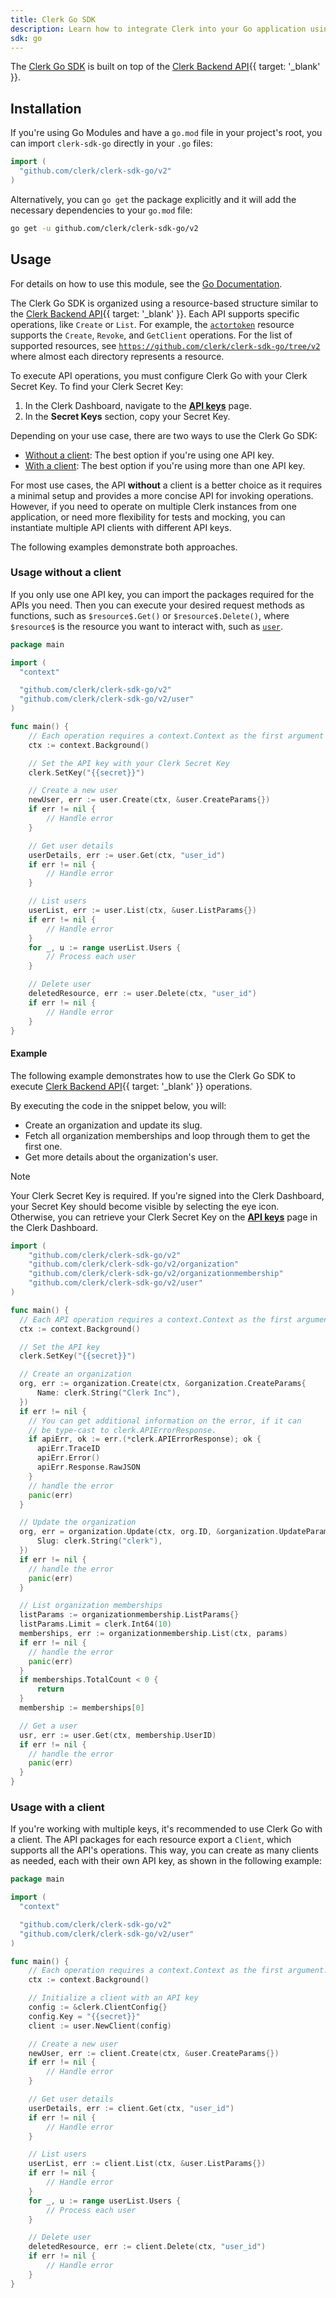 ```yaml
---
title: Clerk Go SDK
description: Learn how to integrate Clerk into your Go application using the Clerk Go SDK.
sdk: go
---
```


The [Clerk Go SDK](/docs/reference/go/overview) is built on top of the [Clerk Backend API](/docs/reference/backend-api){{ target: '_blank' }}.

## Installation

If you're using Go Modules and have a `go.mod` file in your project's root, you can import `clerk-sdk-go` directly in your `.go` files:

```go
import (
  "github.com/clerk/clerk-sdk-go/v2"
)
```

Alternatively, you can `go get` the package explicitly and it will add the necessary dependencies to your `go.mod` file:

```sh {{ filename: 'terminal' }}
go get -u github.com/clerk/clerk-sdk-go/v2
```

## Usage

For details on how to use this module, see the [Go Documentation](https://pkg.go.dev/github.com/clerk/clerk-sdk-go/v2).

The Clerk Go SDK is organized using a resource-based structure similar to the [Clerk Backend API](/docs/reference/backend-api){{ target: '_blank' }}. Each API supports specific operations, like `Create` or `List`. For example, the [`actortoken`](https://github.com/clerk/clerk-sdk-go/blob/v2/actortoken/api.go) resource supports the `Create`, `Revoke`, and `GetClient` operations. For the list of supported resources, see [`https://github.com/clerk/clerk-sdk-go/tree/v2`](https://github.com/clerk/clerk-sdk-go/tree/v2) where almost each directory represents a resource.

To execute API operations, you must configure Clerk Go with your Clerk Secret Key. To find your Clerk Secret Key:

1. In the Clerk Dashboard, navigate to the [**API keys**](https://dashboard.clerk.com/~/api-keys) page.
1. In the **Secret Keys** section, copy your Secret Key.

Depending on your use case, there are two ways to use the Clerk Go SDK:

- [Without a client](#usage-without-a-client): The best option if you're using one API key.
- [With a client](#usage-with-a-client): The best option if you're using more than one API key.

For most use cases, the API **without** a client is a better choice as it requires a minimal setup and provides a more concise API for invoking operations. However, if you need to operate on multiple Clerk instances from one application, or need more flexibility for tests and mocking, you can instantiate multiple API clients with different API keys.

The following examples demonstrate both approaches.

### Usage without a client

If you only use one API key, you can import the packages required for the APIs you need. Then you can execute your desired request methods as functions, such as `$resource$.Get()` or `$resource$.Delete()`, where `$resource$` is the resource you want to interact with, such as [`user`](https://github.com/clerk/clerk-sdk-go/blob/v2/user/api.go).

```go {{ filename: 'main.go' }}
package main

import (
  "context"

  "github.com/clerk/clerk-sdk-go/v2"
  "github.com/clerk/clerk-sdk-go/v2/user"
)

func main() {
    // Each operation requires a context.Context as the first argument
    ctx := context.Background()

    // Set the API key with your Clerk Secret Key
    clerk.SetKey("{{secret}}")

    // Create a new user
    newUser, err := user.Create(ctx, &user.CreateParams{})
    if err != nil {
        // Handle error
    }

    // Get user details
    userDetails, err := user.Get(ctx, "user_id")
    if err != nil {
        // Handle error
    }

    // List users
    userList, err := user.List(ctx, &user.ListParams{})
    if err != nil {
        // Handle error
    }
    for _, u := range userList.Users {
        // Process each user
    }

    // Delete user
    deletedResource, err := user.Delete(ctx, "user_id")
    if err != nil {
        // Handle error
    }
}
```

#### Example

The following example demonstrates how to use the Clerk Go SDK to execute [Clerk Backend API](/docs/reference/backend-api){{ target: '_blank' }} operations.

By executing the code in the snippet below, you will:

- Create an organization and update its slug.
- Fetch all organization memberships and loop through them to get the first one.
- Get more details about the organization's user.

> [!NOTE]
> Your Clerk Secret Key is required. If you're signed into the Clerk Dashboard, your Secret Key should become visible by selecting the eye icon. Otherwise, you can retrieve your Clerk Secret Key on the [**API keys**](https://dashboard.clerk.com/~/api-keys) page in the Clerk Dashboard.

```go {{ filename: 'main.go' }}
import (
    "github.com/clerk/clerk-sdk-go/v2"
    "github.com/clerk/clerk-sdk-go/v2/organization"
    "github.com/clerk/clerk-sdk-go/v2/organizationmembership"
    "github.com/clerk/clerk-sdk-go/v2/user"
)

func main() {
  // Each API operation requires a context.Context as the first argument.
  ctx := context.Background()

  // Set the API key
  clerk.SetKey("{{secret}}")

  // Create an organization
  org, err := organization.Create(ctx, &organization.CreateParams{
      Name: clerk.String("Clerk Inc"),
  })
  if err != nil {
    // You can get additional information on the error, if it can
    // be type-cast to clerk.APIErrorResponse.
    if apiErr, ok := err.(*clerk.APIErrorResponse); ok {
      apiErr.TraceID
      apiErr.Error()
      apiErr.Response.RawJSON
    }
    // handle the error
    panic(err)
  }

  // Update the organization
  org, err = organization.Update(ctx, org.ID, &organization.UpdateParams{
      Slug: clerk.String("clerk"),
  })
  if err != nil {
    // handle the error
    panic(err)
  }

  // List organization memberships
  listParams := organizationmembership.ListParams{}
  listParams.Limit = clerk.Int64(10)
  memberships, err := organizationmembership.List(ctx, params)
  if err != nil {
    // handle the error
    panic(err)
  }
  if memberships.TotalCount < 0 {
      return
  }
  membership := memberships[0]

  // Get a user
  usr, err := user.Get(ctx, membership.UserID)
  if err != nil {
    // handle the error
    panic(err)
  }
}
```

### Usage with a client

If you're working with multiple keys, it's recommended to use Clerk Go with a client. The API packages for each resource export a `Client`, which supports all the API's operations. This way, you can create as many clients as needed, each with their own API key, as shown in the following example:

```go {{ filename: 'main.go' }}
package main

import (
  "context"

  "github.com/clerk/clerk-sdk-go/v2"
  "github.com/clerk/clerk-sdk-go/v2/user"
)

func main() {
    // Each operation requires a context.Context as the first argument.
    ctx := context.Background()

    // Initialize a client with an API key
    config := &clerk.ClientConfig{}
    config.Key = "{{secret}}"
    client := user.NewClient(config)

    // Create a new user
    newUser, err := client.Create(ctx, &user.CreateParams{})
    if err != nil {
        // Handle error
    }

    // Get user details
    userDetails, err := client.Get(ctx, "user_id")
    if err != nil {
        // Handle error
    }

    // List users
    userList, err := client.List(ctx, &user.ListParams{})
    if err != nil {
        // Handle error
    }
    for _, u := range userList.Users {
        // Process each user
    }

    // Delete user
    deletedResource, err := client.Delete(ctx, "user_id")
    if err != nil {
        // Handle error
    }
}
```
